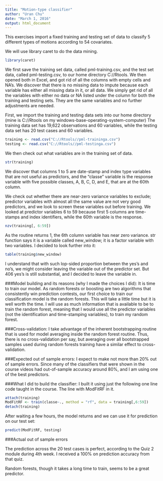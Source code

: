 ---
title: "Motion-type classifier"
author: "Uran Chu"
date: "March 1, 2016"
output: html_document
---

This exercises import a fixed training and testing set of data to classify 5 different types of motions according to 54 covariates.

We will use library caret to do the data mining.

```{r libraries loader}
library(caret)
```

We first save the training set data, called pml-training.csv, and the test set data, called pml-testing.csv, to our home directory C://Rtools.  We then opened both in Excel, and got rid of all the columns with empty cells and NA's.  We discover that there is no missing data to impute because each variable has either all missing data in it, or all data.  We simply get rid of all the variables with either no data or NA listed under the column for both the training and testing sets.  They are the same variables and no further adjustments are needed.

First, we import the training and testing data sets into our home directory (mine is C://Rtools on my windows-base-operating-system-computer)  The training data set has 19,622 observations and 60 variables, while the testing data set has 20 test cases and 60 variables.


```{r dataImport}
training <- read.csv("C://Rtools//pml-traininga.csv")
testing <- read.csv("C://Rtools//pml-testinga.csv")
```

We then check out what variables are in the training set of data.

```{r variables}
str(training)
```

We discover that columns 1 to 5 are date-stamp and index type variables that are not useful as predictors, and the "classe" variable is the response variable with five possible classes, A, B, C, D, and E, that are at the 60th column.

We check out whether there are near-zero variance variables to exclude; predictor variables with almost all the same value are not very good predictors, and we look to screen these variables out before training.  We looked at predictor variables 6 to 59 because first 5 columns are time-stamps and index identifiers, while the 60th variable is the response.

```{r variable-filter}
nzv(training[, 6:59])
```

As the routine returns 1, the 6th column variable has near zero variance.  str function says it is a variable called new_window; it is a factor variable with two variables.  I decided to look further into it:

```{r new_window examiner}
table(training$new_window)
```

I understand that with such lop-sided proportion between the yes's and no's, we might consider leaving the variable out of the predictor set.  But 406 yes's is still substantial, and I decided to leave the variable in.

###Model building and its reasons (why I made the choices I did):
It is time to train our model.  As random forests or boosting are two algorithms that consistently win prediction contests, our first choice to train our classification model is the random forests. This will take a little time but it is well worth the time. I will use as much information that is available to be to train the random forest, meaning that I would use all the predictor variables (not the identification and time-stamping variables), to train my random forest.

###Cross-validation:
I take advantage of the inherent bootstrapping routine that is used for model averaging inside the random forest routine.  Thus, there is no cross-validation per say, but averaging over all bootstrapped samples used during random forests training have a similar effect to cross-validation.

###Expected out of sample errors:
I expect to make not more than 20% out of sample errors.  Since many of the classifiers that were          shown in the course videos had out-of-sample accuracy around 80%, and I am using one of the best predictors.

###What I did to build the classifier:
I built it using just the following one line code taught in the course.  The
line with ModFitRF in it.

```{r Random-Forest-classifier trainer}
attach(training)
ModFitRF <- train(classe~., method = "rf", data = training[,6:59])
detach(training)
```

After waiting a few hours, the model returns and we can use it for prediction on our test set:
     
```{r Random-Forest-classifier tester (validation)}
predict(ModFitRF, testing)
```
###Actual out of sample errors

The prediction across the 20 test cases is perfect, according to the Quiz 2 module during 4th week.  I received a 100% on prediction accuracy from that quiz.

Random forests, though it takes a long time to train, seems to be a great predictor.  